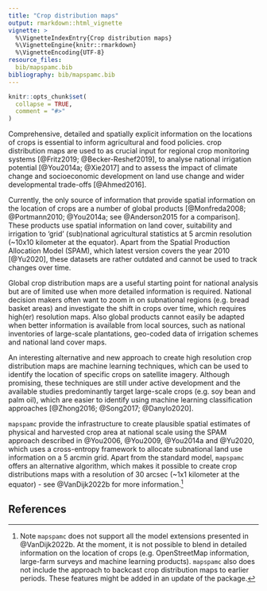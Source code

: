 ```yaml
---
title: "Crop distribution maps"
output: rmarkdown::html_vignette
vignette: >
  %\VignetteIndexEntry{Crop distribution maps}
  %\VignetteEngine{knitr::rmarkdown}
  %\VignetteEncoding{UTF-8}
resource_files:
  bib/mapspamc.bib
bibliography: bib/mapspamc.bib
---
```


```r
knitr::opts_chunk$set(
  collapse = TRUE,
  comment = "#>"
)
```

Comprehensive, detailed and spatially explicit information on the locations of crops is essential to inform agricultural and food policies. crop distribution maps are used to as crucial input for regional crop monitoring systems [@Fritz2019; @Becker-Reshef2019], to analyse national irrigation potential [@You2014a; @Xie2017] and to assess the impact of climate change and socioeconomic development on land use change and wider developmental trade-offs [@Ahmed2016].

Currently, the only source of information that provide spatial information on the location of crops are a number of global products [@Monfreda2008; @Portmann2010; @You2014a; see @Anderson2015 for a comparison]. These products use spatial information on land cover, suitability and irrigation to 'grid' (sub)national agricultural statistics at 5 arcmin resolution (~10x10 kilometer at the equator). Apart from the Spatial Production Allocation Model (SPAM), which latest version covers the year 2010 [@Yu2020], these datasets are rather outdated and cannot be used to track changes over time.

Global crop distribution maps are a useful starting point for national analysis but are of limited use when more detailed information is required. National decision makers often want to zoom in on subnational regions (e.g. bread basket areas) and investigate the shift in crops over time, which requires high(er) resolution maps. Also global products cannot easily be adapted when better information is available from local sources, such as national inventories of large-scale plantations, geo-coded data of irrigation schemes and national land cover maps. 

An interesting alternative and new approach to create high resolution crop distribution maps are machine learning techniques, which can be used to identify the location of specific crops on satellite imagery. Although promising, these techniques are still under active development and the available studies predominantly target large-scale crops (e.g. soy bean and palm oil), which are easier to identify using machine learning classification approaches [@Zhong2016; @Song2017; @Danylo2020]. 

`mapspamc` provide the infrastructure to create plausible spatial estimates of physical and harvested crop area at national scale using the SPAM approach described in @You2006, @You2009, @You2014a and @Yu2020, which uses a cross-entropy framework to allocate subnational land use information on a 5 arcmin  grid. Apart from the standard model, `mapspamc` offers an alternative algorithm, which makes it possible to create crop distributions maps with a resolution of 30 arcsec (~1x1 kilometer at the equator) - see @VanDijk2022b for more information.^[Note `mapspamc` does not support all the model extensions presented in @VanDijk2022b. At the moment, it is not possible to blend in detailed information on the location of crops (e.g. OpenStreetMap information, large-farm surveys and machine learning products). `mapspamc` also does not include the approach to backcast crop distribution maps to earlier periods. These features might be added in an update of the package.]
  

## References

